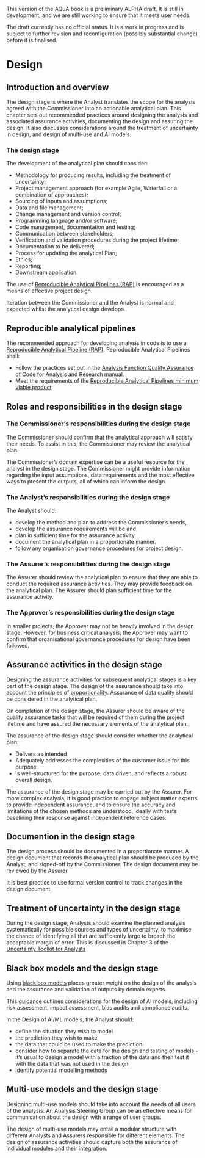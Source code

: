 ::: {.callout-important}
This version of the AQuA book is a preliminary ALPHA draft.  It is still in development, and we are still working to ensure that it meets user needs. 

The draft currently has no official status. It is a work in progress and is subject to further revision and reconfiguration (possibly substantial change) before it is finalised. 
:::

# Design

## Introduction and overview

The design stage is where the Analyst translates the scope for the analysis agreed with the Commissioner into an actionable analytical plan. This chapter sets out recommended practices around designing the analysis and associated assurance activities, documenting the design and assuring the design. It also discusses considerations around the treatment of uncertainty in design, and design of multi-use and AI models.

### The design stage 

The development of the analytical plan should consider:

* Methodology for producing results, including the treatment of uncertainty;
* Project management approach (for example Agile, Waterfall or a combination of approaches);
* Sourcing of inputs and assumptions;
* Data and file management;
* Change management and version control;
* Programming language and/or software;
* Code management, documentation and testing;
* Communication between stakeholders;
* Verification and validation procedures during the project lifetime;
* Documentation to be delivered;
* Process for updating the analytical Plan;
* Ethics;
* Reporting;
* Downstream application.

The use of [Reproducible Analytical Pipelines (RAP)](#rap) is encouraged as a means of effective project design.

Iteration between the Commissioner and the Analyst is normal and expected whilst the analytical design develops. 

::: {.callout-tip}
# Reproducible analytical pipelines<a name="rap"></a>

The recommended approach for developing analysis in code is to use a [Reproducible Analytical Pipeline (RAP)](https://analysisfunction.civilservice.gov.uk/support/reproducible-analytical-pipelines/). Reproducible Analytical Pipelines shall:

* Follow the practices set out in the [Analysis Function Quality Assurance of Code for Analysis and Research manual](https://best-practice-and-impact.github.io/qa-of-code-guidance/intro.html).
* Meet the requirements of the [Reproducible Analytical Pipelines minimum viable product](https://github.com/best-practice-and-impact/rap_mvp_maturity_guidance/blob/master/Reproducible-Analytical-Pipelines-MVP.md).

:::



## Roles and responsibilities in the design stage

### The Commissioner's responsibilities during the design stage
The Commissioner should confirm that the analytical approach will satisfy their needs. To assist in this, the Commissioner may review the analytical plan.

The Commissioner's domain expertise can be a useful resource for the analyst in the design stage. The Commissioner might provide information regarding the input assumptions, data requirements and the most effective ways to present the outputs, all of which can inform the design.

### The Analyst's responsibilities during the design stage
The Analyst should: 

*   develop the method and plan  to address the Commissioner’s needs, 
*   develop the assurance requirements will be and 
*   plan in sufficient time for the assurance activity. 
*   document the analytical plan in a proportionate manner.
*   follow any organisation governance procedures for project design.


### The Assurer's responsibilities during the design stage
The Assurer should review the analytical plan to ensure that they are able to conduct the required assurance activities. They may provide feedback on the analytical plan. The Assurer should plan sufficient time for the assurance activity. 



### The Approver's responsibilities during the design stage
In smaller projects, the Approver may not be heavily involved in the design stage. However, for business critical analysis, the Approver may want to confirm that organisational governance procedures for design have been followed.













## Assurance activities in the design stage



Designing the assurance activities for subsequent analytical stages is a key part of the design stage. The design of the assurance should take into account the principles of [proportionality](./proportionality.qmd). Assurance of data quality should be considered in the analytical plan.

On completion of the design stage, the Assurer should be aware of the quality assurance tasks that will be required of them during the project lifetime and have assured the necessary elements of the analytical plan.

The assurance of the design stage should consider whether the analytical plan:  

* Delivers as intended
* Adequately addresses the complexities of the customer issue for this purpose 
* Is well-structured for the purpose, data driven, and reflects a robust overall design.

The assurance of the design stage may be carried out by the Assurer. For more complex analysis, it is good practice to engage subject matter experts to provide independent assurance, and to ensure the accuracy and limitations of the chosen methods are understood, ideally with tests baselining their response against independent reference cases.


## Documention in the design stage

The design process should be documented in a proportionate manner. A design document that records the analytical plan should be produced by the Analyst, and signed-off by the Commissioner. The design document may be reviewed by the Assurer.

It is best practice to use formal version control to track changes in the design document.



## Treatment of uncertainty in the design stage

During the design stage, Analysts should examine the planned analysis systematically for possible sources and types of uncertainty, to maximise the chance of identifying all that are sufficiently large to breach the acceptable margin of error. This is discussed in Chapter 3 of the [Uncertainty Toolkit for Analysts](https://analystsuncertaintytoolkit.github.io/UncertaintyWeb/chapter_3.html)


## Black box models and the design stage

Using [black box models](definitions_and_key_concepts.qmd/#black_box) places greater weight on the design of the analysis and the assurance and validation of outputs by domain experts.

This [guidance](https://www.gov.uk/government/publications/introduction-to-ai-assurance/introduction-to-ai-assurance) outlines considerations for the design of AI models, including risk assessment, impact assessment, bias audits and compliance audits.

In the Design of AI/ML models, the Analyst should:

* define the situation they wish to model
* the prediction they wish to make
* the data that could be used to make the prediction
* consider how to separate the data for the design and testing of models - it's usual to design a model with a fraction of the data and then test it with the data that was not used in the design
* identify potential modelling methods

## Multi-use models and the design stage

Designing multi-use models should take into account the needs of all users of the analysis. An Analysis Steering Group can be an effective means for communication about the design with a range of user groups. 

The design of multi-use models may entail a modular structure with different Analysts and Assurers responsible for different elements. The design of assurance activities should capture both the assurance of individual modules and their integration.

